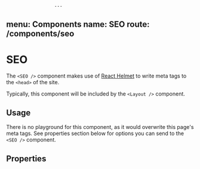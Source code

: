                       ---
menu: Components
name: SEO
route: /components/seo
---



# SEO

The `<SEO />` component makes use of [React Helmet](https://github.com/nfl/react-helmet) to write meta tags to the `<head>` of the site.

Typically, this component will be included by the `<Layout />` component.

## Usage

There is no playground for this component, as it would overwrite this   page's meta tags. See properties section below for options you can send to the `<SEO />` component.

## Properties

<Props of={SEO} />
